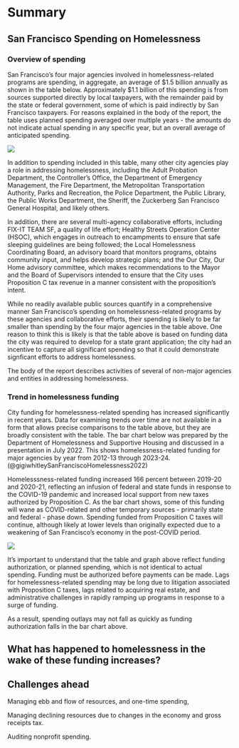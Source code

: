 # Summary {.unnumbered}


## San Francisco Spending on Homelessness

### Overview of spending

San Francisco's four major agencies involved in homelessness-related programs are spending, in aggregate, an average of \$1.5 billion annually as shown in the table below. Approximately \$1.1 billion of this spending is from sources supported directly by local taxpayers, with the remainder paid by the state or federal government, some of which is paid indirectly by San Francisco taxpayers. For reasons explained in the body of the report, the table uses planned spending averaged over multiple years - the amounts do not indicate actual spending in any specific year, but an overall average of anticipated spending.

![](results/spend_table.png)

In addition to spending included in this table, many other city agencies play a role in addressing homelessness, including the Adult Probation Department, the Controller's Office, the Department of Emergency Management, the Fire Department, the Metropolitan Transportation Authority, Parks and Recreation, the Police Department, the Public Library, the Public Works Department, the Sheriff, the Zuckerberg San Francisco General Hospital, and likely others.

In addition, there are several multi-agency collaborative efforts, including FIX-IT TEAM SF, a quality of life effort; Healthy Streets Operation Center (HSOC), which engages in outreach to encampments to ensure that safe sleeping guidelines are being followed; the Local Homelessness Coordinating Board, an advisory board that monitors programs, obtains community input, and helps develop strategic plans; and the Our City, Our Home advisory committee, which  makes recommendations to the Mayor and the Board of Supervisors intended to ensure that the City uses Proposition C tax revenue in a manner consistent with the proposition's intent.

While no readily available public sources quantify in a comprehensive manner San Francisco's spending on homelessness-related programs by these agencies and collaborative efforts, their spending is likely to be far smaller than spending by the four major agencies in the table above. One reason to think this is likely is that the table above is based on funding data the city was required to develop for a state grant application; the city had an incentive to capture all significant spending so that it could demonstrate signficant efforts to address homelessness.

The body of the report describes activities of several of non-major agencies and entities in addressing homelessness.

### Trend in homelessness funding

City funding for homelessness-related spending has increased significantly in recent years. Data for examining trends over time are not available in a form that allows precise comparisons to the table above, but they are broadly consistent with the table. The bar chart below was prepared by the Department of Homelessness and Supportive Housing and discussed in a presentation in July 2022. This shows homelessness-related funding for major agencies by year from 2012-13 through 2023-24. (@gigiwhitleySanFranciscoHomelessness2022)

Homelesssness-related funding increased 166 percent between 2019-20 and 2020-21, reflecting an infusion of federal and state funds in response to the COVID-19 pandemic and increased local support from new taxes authorized by Proposition C. As the bar chart shows, some of this funding will wane as COVID-related and other temporary sources - primarily state and federal - phase down. Spending funded from Proposition C taxes will continue, although likely at lower levels than originally expected due to a weakening of San Francisco's economy in the post-COVID period.

![](images/image-170457610.png)

It's important to understand that the table and graph above reflect funding authorization, or planned spending, which is not identical to actual spending. Funding must be authorized before payments can be made. Lags for homelessness-related spending may be long due to litigation associated with Proposition C taxes, lags related to acquiring real estate, and administrative challenges in rapidly ramping up programs in response to a surge of funding.

As a result, spending outlays may not fall as quickly as funding authorization falls in the bar chart above.

## What has happened to homelessness in the wake of these funding increases?


## Challenges ahead

Managing ebb and flow of resources, and one-time spending,

Managing declining resources due to changes in the economy and gross receipts tax.

Auditing nonprofit spending.



